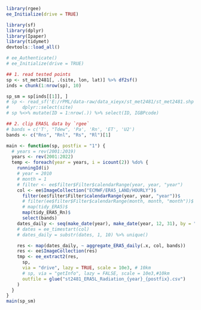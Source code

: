 ```r
library(rgee)
ee_Initialize(drive = TRUE)

library(sf)
library(dplyr)
library(Ipaper)
library(tidymet)
devtools::load_all()

# ee_Authenticate()
# ee_Initialize(drive = TRUE)

## 1. read tested points
sp <- st_met2481[, .(site, lon, lat)] %>% df2sf()
inds = chunk(1:nrow(sp), 10)

sp_sm = sp[inds[[1]], ]
# sp <- read_sf('E:/rPML/data-raw/data_xieyx/st_met2481/st_met2481.shp') %>%
#     dplyr::select(site)
# sp %<>% mutate(ID = 1:nrow(.)) %>% select(ID, IGBPcode)

## 2. clip ERA5L data by `rgee`
# bands = c('T', "Tdew", 'Pa', 'Rn', 'ET', 'U2')
bands <- c("Rns", "Rnl", "Rs", "Rl")[1]
```




```r
main <- function(sp, postfix = "1") {
  # years = rev(2001:2019)
  years <- rev(2001:2022)
  temp <- foreach(year = years, i = icount(2)) %do% {
    runningId(i)
    # year = 2010
    # month = 1
    # filter <- ee$filter$Filter$calendarRange(year, year, "year")
    col <- ee$ImageCollection("ECMWF/ERA5_LAND/HOURLY")$
      filter(ee$filter$Filter$calendarRange(year, year, "year"))$
      # filter(ee$filter$Filter$calendarRange(month, month, "month"))$
      # map(tidy_ERA5)$
      map(tidy_ERA5_Rn)$
      select(bands)
    dates_daily <- seq(make_date(year), make_date(year, 12, 31), by = "day") %>% format()
    # dates = ee_timestart(col)
    # dates_daily = substr(dates, 1, 10) %>% unique()

    res <- map(dates_daily, ~ aggregate_ERA5_daily(.x, col, bands))
    res <- ee$ImageCollection(res)
    tmp <- ee_extract2(res,
      sp,
      via = "drive", lazy = TRUE, scale = 10e3, # 10km
      # sp, via = "getInfo", lazy = FALSE, scale = 10e3,#10km
      outfile = glue("st2481_ERA5L_Radiation_{year}_{postfix}.csv")
    )
  }
}
main(sp_sm)
```
